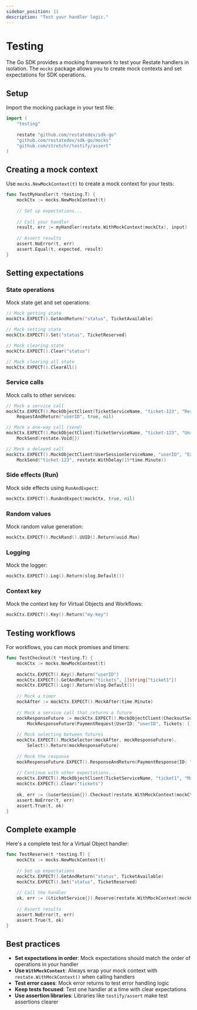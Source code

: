 ```yaml
---
sidebar_position: 11
description: "Test your handler logic."
---
```


# Testing

The Go SDK provides a mocking framework to test your Restate handlers in isolation. The `mocks` package allows you to create mock contexts and set expectations for SDK operations.

## Setup

Import the mocking package in your test file:

```go {"CODE_LOAD::go/develop/testing.go#imports"}
import (
    "testing"
    
    restate "github.com/restatedev/sdk-go"
    "github.com/restatedev/sdk-go/mocks"
    "github.com/stretchr/testify/assert"
)
```

## Creating a mock context

Use `mocks.NewMockContext(t)` to create a mock context for your tests:

```go {"CODE_LOAD::go/develop/testing.go#mock_context"}
func TestMyHandler(t *testing.T) {
    mockCtx := mocks.NewMockContext(t)
    
    // Set up expectations...
    
    // Call your handler
    result, err := myHandler(restate.WithMockContext(mockCtx), input)
    
    // Assert results
    assert.NoError(t, err)
    assert.Equal(t, expected, result)
}
```

## Setting expectations

### State operations

Mock state get and set operations:

```go {"CODE_LOAD::go/develop/testing.go#state_get"}
// Mock getting state
mockCtx.EXPECT().GetAndReturn("status", TicketAvailable)
```

```go {"CODE_LOAD::go/develop/testing.go#state_set"}
// Mock setting state
mockCtx.EXPECT().Set("status", TicketReserved)
```

```go {"CODE_LOAD::go/develop/testing.go#state_clear"}
// Mock clearing state
mockCtx.EXPECT().Clear("status")
```

```go {"CODE_LOAD::go/develop/testing.go#state_clear_all"}
// Mock clearing all state
mockCtx.EXPECT().ClearAll()
```

### Service calls

Mock calls to other services:

```go {"CODE_LOAD::go/develop/testing.go#service_call"}
// Mock a service call
mockCtx.EXPECT().MockObjectClient(TicketServiceName, "ticket-123", "Reserve").
    RequestAndReturn("userID", true, nil)
```

```go {"CODE_LOAD::go/develop/testing.go#one_way_call"}
// Mock a one-way call (send)
mockCtx.EXPECT().MockObjectClient(TicketServiceName, "ticket-123", "Unreserve").
    MockSend(restate.Void{})
```

```go {"CODE_LOAD::go/develop/testing.go#delayed_call"}
// Mock a delayed call
mockCtx.EXPECT().MockObjectClient(UserSessionServiceName, "userID", "ExpireTicket").
    MockSend("ticket-123", restate.WithDelay(15*time.Minute))
```

### Side effects (Run)

Mock side effects using `RunAndExpect`:

```go {"CODE_LOAD::go/develop/testing.go#side_effect"}
mockCtx.EXPECT().RunAndExpect(mockCtx, true, nil)
```

### Random values

Mock random value generation:

```go {"CODE_LOAD::go/develop/testing.go#random"}
mockCtx.EXPECT().MockRand().UUID().Return(uuid.Max)
```

### Logging

Mock the logger:

```go {"CODE_LOAD::go/develop/testing.go#logging"}
mockCtx.EXPECT().Log().Return(slog.Default())
```

### Context key

Mock the context key for Virtual Objects and Workflows:

```go {"CODE_LOAD::go/develop/testing.go#context_key"}
mockCtx.EXPECT().Key().Return("my-key")
```

## Testing workflows

For workflows, you can mock promises and timers:

```go
func TestCheckout(t *testing.T) {
    mockCtx := mocks.NewMockContext(t)
    
    mockCtx.EXPECT().Key().Return("userID")
    mockCtx.EXPECT().GetAndReturn("tickets", []string{"ticket1"})
    mockCtx.EXPECT().Log().Return(slog.Default())
    
    // Mock a timer
    mockAfter := mockCtx.EXPECT().MockAfter(time.Minute)
    
    // Mock a service call that returns a future
    mockResponseFuture := mockCtx.EXPECT().MockObjectClient(CheckoutServiceName, "", "Payment").
        MockResponseFuture(PaymentRequest{UserID: "userID", Tickets: []string{"ticket1"}})
    
    // Mock selecting between futures
    mockCtx.EXPECT().MockSelector(mockAfter, mockResponseFuture).
        Select().Return(mockResponseFuture)
    
    // Mock the response
    mockResponseFuture.EXPECT().ResponseAndReturn(PaymentResponse{ID: "paymentID", Price: 30}, nil)
    
    // Continue with other expectations...
    mockCtx.EXPECT().MockObjectClient(TicketServiceName, "ticket1", "MarkAsSold").MockSend(restate.Void{})
    mockCtx.EXPECT().Clear("tickets")
    
    ok, err := (&userSession{}).Checkout(restate.WithMockContext(mockCtx), restate.Void{})
    assert.NoError(t, err)
    assert.True(t, ok)
}
```

## Complete example

Here's a complete test for a Virtual Object handler:

```go
func TestReserve(t *testing.T) {
    mockCtx := mocks.NewMockContext(t)
    
    // Set up expectations
    mockCtx.EXPECT().GetAndReturn("status", TicketAvailable)
    mockCtx.EXPECT().Set("status", TicketReserved)
    
    // Call the handler
    ok, err := (&ticketService{}).Reserve(restate.WithMockContext(mockCtx), restate.Void{})
    
    // Assert results
    assert.NoError(t, err)
    assert.True(t, ok)
}
```

## Best practices

- **Set expectations in order**: Mock expectations should match the order of operations in your handler
- **Use `WithMockContext`**: Always wrap your mock context with `restate.WithMockContext()` when calling handlers
- **Test error cases**: Mock error returns to test error handling logic
- **Keep tests focused**: Test one handler at a time with clear expectations
- **Use assertion libraries**: Libraries like `testify/assert` make test assertions clearer
